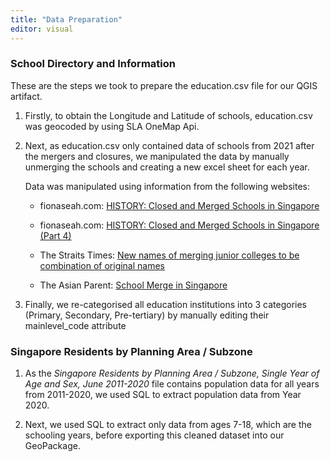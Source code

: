 ```yaml
---
title: "Data Preparation"
editor: visual
---
```


### School Directory and Information 

These are the steps we took to prepare the education.csv file for our QGIS artifact.

1.  Firstly, to obtain the Longitude and Latitude of schools, education.csv was geocoded by using SLA OneMap Api.

2.  Next, as education.csv only contained data of schools from 2021 after the mergers and closures, we manipulated the data by manually unmerging the schools and creating a new excel sheet for each year.

    Data was manipulated using information from the following websites:

    -   fionaseah.com: [HISTORY: Closed and Merged Schools in Singapore](https://fionaseah.com/category/general-knowledge/closed-schools-in-singapore/page/2/ )

    -   fionaseah.com: [HISTORY: Closed and Merged Schools in Singapore (Part 4)](https://fionaseah.com/category/general-knowledge/closed-schools-in-singapore/) 

    -   The Straits Times: [New names of merging junior colleges to be combination of original names](https://www.straitstimes.com/singapore/education/new-names-of-merging-junior-colleges-to-be-combination-of-original-names)

    -   The Asian Parent: [School Merge in Singapore](https://sg.theasianparent.com/school-merger-in-singapore)

3.  Finally, we re-categorised all education institutions into 3 categories (Primary, Secondary, Pre-tertiary) by manually editing their mainlevel_code attribute

### Singapore Residents by Planning Area / Subzone

1.  As the *Singapore Residents by Planning Area / Subzone, Single Year of Age and Sex, June 2011-2020* file contains population data for all years from 2011-2020, we used SQL to extract population data from Year 2020.

2.  Next, we used SQL to extract only data from ages 7-18, which are the schooling years, before exporting this cleaned dataset into our GeoPackage.
